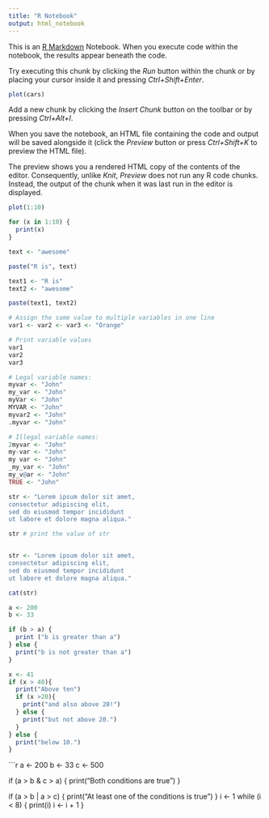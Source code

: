 ```yaml
---
title: "R Notebook"
output: html_notebook
---
```


This is an [R Markdown](http://rmarkdown.rstudio.com) Notebook. When you execute code within the notebook, the results appear beneath the code. 

Try executing this chunk by clicking the *Run* button within the chunk or by placing your cursor inside it and pressing *Ctrl+Shift+Enter*. 

```r
plot(cars)
```

Add a new chunk by clicking the *Insert Chunk* button on the toolbar or by pressing *Ctrl+Alt+I*.

When you save the notebook, an HTML file containing the code and output will be saved alongside it (click the *Preview* button or press *Ctrl+Shift+K* to preview the HTML file).

The preview shows you a rendered HTML copy of the contents of the editor. Consequently, unlike *Knit*, *Preview* does not run any R code chunks. Instead, the output of the chunk when it was last run in the editor is displayed.
```r
plot(1:10)
```

```r
for (x in 1:10) {
  print(x)
}
```

```r
text <- "awesome"

paste("R is", text)

text1 <- "R is"
text2 <- "awesome"

paste(text1, text2)

# Assign the same value to multiple variables in one line
var1 <- var2 <- var3 <- "Orange"

# Print variable values
var1
var2
var3

# Legal variable names:
myvar <- "John"
my_var <- "John"
myVar <- "John"
MYVAR <- "John"
myvar2 <- "John"
.myvar <- "John"

# Illegal variable names:
2myvar <- "John"
my-var <- "John"
my var <- "John"
_my_var <- "John"
my_v@ar <- "John"
TRUE <- "John"


```

```r
str <- "Lorem ipsum dolor sit amet,
consectetur adipiscing elit,
sed do eiusmod tempor incididunt
ut labore et dolore magna aliqua."

str # print the value of str


str <- "Lorem ipsum dolor sit amet,
consectetur adipiscing elit,
sed do eiusmod tempor incididunt
ut labore et dolore magna aliqua."

cat(str)

a <- 200
b <- 33

if (b > a) {
  print ("b is greater than a")
} else {
  print("b is not greater than a")
}

x <- 41
if (x > 40){
  print("Above ten")
  if (x >20){
    print("and also above 20!")
  } else {
    print("but not above 20.")
  }
} else {
  print("below 10.")
}
```

```r
a <- 200
b <- 33
c <- 500

if (a > b & c > a) {
  print("Both conditions are true")
}

if (a > b | a > c) {
  print("At least one of the conditions is true")
}
i <- 1
while (i < 8) {
  print(i)
  i <- i + 1
}

